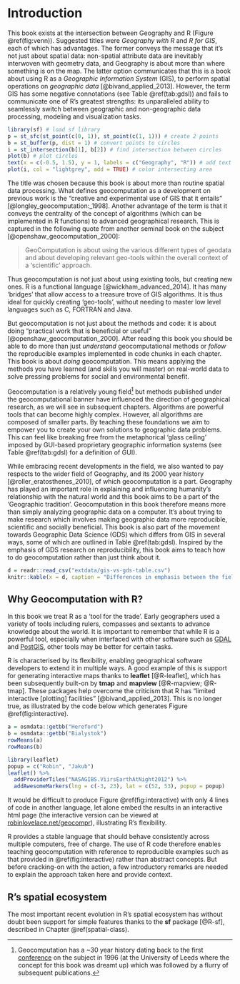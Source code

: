 # Introduction {#intro}

This book exists at the intersection between Geography and R (Figure \@ref(fig:venn)).
Suggested titles were *Geography with R* and *R for GIS*, each of which has advantages.
The former conveys the message that it's not just about spatial data: 
non-spatial attribute data are inevitably interwoven with geometry data, and Geography is about more than where something is on the map.
The latter option communicates that this is a book about using R as a *Geographic Information System* (GIS), to perform spatial operations on *geographic data* [@bivand_applied_2013].
However, the term GIS has some negative connotations <!-- I see what you mean by negative connotations but I had to think immediately of qualitative GIS and critical GIS, i.e., scientists from the humanities criticising GIS technologies. Think of the so-called "GIS crisis", positivism, make-believe objectivity, etc.--> (see Table \@ref(tab:gdsl)) and fails to communicate one of R's greatest strengths:
its unparalleled ability to seamlessly switch between geographic and non-geographic data processing, modeling and visualization tasks.

```r
library(sf) # load sf library
p = st_sfc(st_point(c(0, 1)), st_point(c(1, 1))) # create 2 points
b = st_buffer(p, dist = 1) # convert points to circles
i = st_intersection(b[1], b[2]) # find intersection between circles
plot(b) # plot circles
text(x = c(-0.5, 1.5), y = 1, labels = c("Geography", "R")) # add text
plot(i, col = "lightgrey", add = TRUE) # color intersecting area
```

The title was chosen because this book is about more than routine spatial data processing.
What defines geocomputation as a development on previous work is the "creative and experimental use of GIS that it entails" [@longley_geocomputation:_1998].
Another advantage of the term is that it conveys the centrality of the concept of algorithms (which can be implemented in R functions) to advanced geographical research.
This is captured in the following quote from another seminal book on the subject [@openshaw_geocomputation_2000]:

> GeoComputation is about using the various different types of geodata and about
developing relevant geo-tools within the overall context of a 'scientific'
approach.

Thus geocomputation is not just about using existing tools, but creating new ones.
R is a functional language [@wickham_advanced_2014].
It has many 'bridges' that allow access to a treasure trove of GIS algorithms.
<!-- todo - add this reference to end of previous line: -->
<!-- (\@ref(gis)). -->
It is thus ideal for quickly creating 'geo-tools', without needing to master low level languages such as C, FORTRAN and Java. 

But geocomputation is not just about the methods and code: it is about doing
"practical work that is beneficial or useful" [@openshaw_geocomputation_2000].
After reading this book you should be able to do more than just *understand* geocomputational methods or *follow* the reproducible examples implemented in code chunks in each chapter.
This book is about *doing* geocomputation.
This means applying the methods you have learned (and skills you will master) on real-world data to solve pressing problems for social and environmental benefit.

Geocomputation is a relatively
young field^[Geocomputation
has a ~30 year history dating back to the first [conference](http://www.geocomputation.org/) on the subject in 1996 (at the University of Leeds where the concept for this book was dreamt up) which was followed by a flurry of subsequent
publications.]
but methods published under the geocomputational banner have influenced the direction of geographical research, as we will see in subsequent chapters.
Algorithms are powerful tools that can become highly complex.
However, all algorithms are composed of smaller parts.
By teaching these foundations we aim to empower you to create your own solutions to geographic data problems. This can feel like breaking free from the metaphorical 'glass ceiling' imposed by GUI-based proprietary geographic information systems (see Table \@ref(tab:gdsl) for a definition of GUI).

<!-- todo: what contributions, which will we use, where in the book? -->

While embracing recent developments in the field, we also wanted to pay respects to the wider field of Geography, and its 2000 year history [@roller_eratosthenes_2010], of which geocomputation is a part.
Geography has played an important role in explaining and influencing humanity's relationship with the natural world and this book aims to be a part of the 'Geographic tradition'.
Geocomputation in this book therefore means more than simply analyzing geographic data on a computer.
It's about trying to make research which involves making geographic data more reproducible, scientific and socially beneficial.
This book is also part of the movement towards Geographic Data Science (GDS) which differs from GIS in several ways, some of which are outlined in Table \@ref(tab:gdsl).
Inspired by the emphasis of GDS research on reproducibility, this book aims to teach how to do geocomputation rather than just think about it.

```r
d = readr::read_csv("extdata/gis-vs-gds-table.csv")
knitr::kable(x = d, caption = "Differences in emphasis between the fields of Geographic Information Systems (GIS) and Geographic Data Science (GDS).")
```

## Why Geocomputation with R?

In this book we treat R as a 'tool for the trade'.
Early geographers used a variety of tools including rulers, compasses and sextants to advance knowledge about the world. 
<!--nowadays part-->
It is important to remember that while R is a powerful tool, especially when interfaced with other software such as [GDAL](http://www.gdal.org/) and [PostGIS](http://postgis.net/), other tools may be better for certain tasks. <!-- What exactly do you mean? Which tasks? Is there a geocomputational task for which we do not have an interface? So maybe rephrase along the lines that R is not a GIS and therefore not suited for some geoprocessing tasks but that interfaces close this gap. -->

R is characterised by its flexibility, enabling geographical software developers to extend it in multiple ways.
A good example of this is support for generating interactive maps thanks to **leaflet** [@R-leaflet], which has been subsequently built-on by **tmap** and **mapview** [@R-mapview; @R-tmap].
These packages help overcome the criticism that R has "limited interactive [plotting] facilities" [@bivand_applied_2013].
This is no longer true, as illustrated by the code below which generates Figure \@ref(fig:interactive).

```r
a = osmdata::getbb("Hereford")
b = osmdata::getbb("Bialystok")
rowMeans(a)
rowMeans(b)
```

```r
library(leaflet)
popup = c("Robin", "Jakub")
leaflet() %>%
  addProviderTiles("NASAGIBS.ViirsEarthAtNight2012") %>% 
  addAwesomeMarkers(lng = c(-3, 23), lat = c(52, 53), popup = popup)
```

It would be difficult to produce Figure \@ref(fig:interactive) with only 4 lines of code in another language, let alone embed the results in an interactive html page (the interactive version can be viewed at [robinlovelace.net/geocompr](http://robinlovelace.net/geocompr/intro.html)), illustrating R's flexibility. 

<!-- Other reasons for using R for geocompuation include: -->

R provides a stable language that should behave consistently across multiple computers, free of charge.
The use of R code therefore enables teaching geocomputation with reference to reproducible examples such as that provided in \@ref(fig:interactive) rather than abstract concepts.
But before cracking-on with the action, a few introductory remarks are needed to explain the approach taken here and provide context.

## R's spatial ecosystem

<!-- paragraphs (with references to chapters in the book): -->
<!-- 1. this book focus -> sf + raster/stars + leaflet/mapview (the recent state of spatial R); the history of R spatial is way longer -->
<!-- 2. R spatial story (from spatstat, by maptools, sp, raster, leaflet, to sf) -->
<!-- 3. short S story - an interface to Fortran and C -> nowodays R is an interface to many programming languages C, Fortran, C++, JavaScript, Go; R - an interface to libraries gdal (C/C++), proj (C), geos (C++) -->
<!-- 4. R also as an interface to GIS software GRASS GIS, SAGA, QGIS, ArcGIS (calls from R and from the software) + GIS javascript libraries leaflet; reference to the CLI/GUI integration chapter -->


<!-- 
- r, rstudio, gdal, proj4, geos, udunits 
- r packages sf, raster, etc.
- datasets 
-->

<!-- ## Introduction to GIS -->

<!-- 
- what's R
- what's GIS
- GIS data models (vector vs raster)
- coordinate reference system - CRS
- GIS data formats
- GDAL, GEOS, PROJ4
- GIS R package
- GIS beyond R 
-->

The most important recent evolution in R's spatial ecosystem has without doubt been support for simple features thanks to the **sf** package [@R-sf], described in Chapter \@ref(spatial-class).

